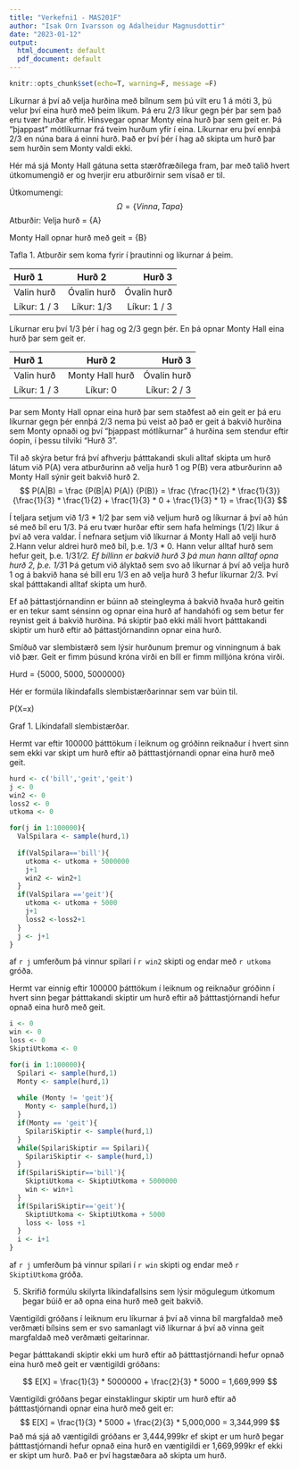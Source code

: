 ```yaml
---
title: "Verkefni1 - MAS201F"
author: "Isak Orn Ivarsson og Adalheidur Magnusdottir"
date: "2023-01-12"
output:
  html_document: default
  pdf_document: default
---
```

```r
knitr::opts_chunk$set(echo=T, warning=F, message =F)
```


Líkurnar á því að velja hurðina með bílnum sem þú vilt eru 1 á móti 3, þú velur því eina hurð með þeim líkum. Þá eru 2/3 líkur gegn þér þar sem það eru tvær hurðar eftir. Hinsvegar opnar Monty eina hurð þar sem geit er. Þá "þjappast" mótlíkurnar frá tveim hurðum yfir í eina. Líkurnar eru því ennþá 2/3 en núna bara á einni hurð. Það er því þér í hag að skipta um hurð þar sem hurðin sem Monty valdi ekki.

Hér má sjá Monty Hall gátuna setta stærðfræðilega fram, þar með talið  hvert útkomumengið er og hverjir eru atburðirnir sem vísað er til.

Útkomumengi:
$$
\Omega = \{Vinna, Tapa\}
$$
Atburðir:
Velja hurð = {A}

Monty Hall opnar hurð með geit = {B}


Tafla 1. Atburðir sem koma fyrir í þrautinni og líkurnar á þeim.

| Hurð 1        | Hurð 2          | Hurð 3        |
| :---          |    :----:       |  ---:         |
| Valin hurð    |  Óvalin hurð    | Óvalin hurð    |
| Líkur: 1 / 3  |  Líkur: 1/3     | Líkur: 1 / 3  |

Líkurnar eru því 1/3 þér í hag og 2/3 gegn þér. En þá opnar Monty Hall  eina hurð þar sem geit er.

| Hurð 1        | Hurð 2          | Hurð 3        |
| :---          |    :----:       |  ---:         |
| Valin hurð    | Monty Hall hurð | Óvalin hurð   |
| Líkur: 1 / 3  | Líkur: 0        | Líkur: 2 / 3  |

Þar sem Monty Hall opnar eina hurð þar sem staðfest að ein geit er þá eru líkurnar gegn þér ennþá 2/3 nema þú veist að það er geit á bakvið hurðina sem Monty opnaði og því "þjappast mótlíkurnar" á hurðina sem stendur eftir óopin, í þessu tilviki "Hurð 3".

Til að skýra betur frá því afhverju þátttakandi skuli alltaf skipta um hurð látum við P(A) vera atburðurinn að velja hurð 1 og P(B) vera atburðurinn að Monty Hall sýnir geit bakvið hurð 2.
$$
P(A|B) = \frac
  {P(B|A) P(A)} 
  {P(B)}
=
\frac
  {\frac{1}{2} * \frac{1}{3}}
  {\frac{1}{3} * \frac{1}{2} +
  \frac{1}{3} * 0 
  + \frac{1}{3} * 1}
=
\frac{1}{3}
$$

Í teljara setjum við 1/3 * 1/2 þar sem við veljum hurð og líkurnar á því að hún sé með bíl eru 1/3. Þá eru tvær hurðar eftir sem hafa helmings (1/2) líkur á því að vera valdar.
  Í nefnara setjum við líkurnar á Monty Hall að velji hurð 2.Hann velur aldrei hurð með bíl, þ.e. 1/3 * 0. Hann velur alltaf hurð sem hefur geit, þ.e. 1/3*1/2. 
Ef bíllinn er bakvið hurð 3 þá mun hann alltaf opna hurð 2, þ.e. 1/3*1
Þá getum við ályktað sem svo að líkurnar á því að velja hurð 1 og á bakvið hana sé bíll eru 1/3 en að velja hurð 3 hefur líkurnar 2/3. Því skal þátttakandi alltaf skipta um hurð. 


Ef að þáttastjórnandinn er búinn að steingleyma á bakvið hvaða hurð geitin er en tekur samt sénsinn og opnar eina hurð af handahófi og sem betur fer reynist geit á bakvið hurðina. Þá skiptir það ekki máli hvort þátttakandi skiptir um hurð eftir að þáttastjórnandinn opnar eina hurð.


Smíðuð var slembistærð sem lýsir hurðunum þremur og vinningnum á bak við þær. Geit er fimm þúsund króna virði en bíll er fimm milljóna króna virði.

Hurd = {5000, 5000, 5000000}

Hér er formúla líkindafalls slembistærðarinnar sem var búin til.

P(X=x)

Graf 1. Líkindafall slembistærðar.

Hermt var eftir 100000 þátttökum í leiknum og gróðinn reiknaður í hvert sinn sem ekki var skipt um hurð eftir að þátttastjórnandi opnar eina hurð með geit.

```r

hurd <- c('bill','geit','geit')
j <- 0
win2 <- 0
loss2 <- 0
utkoma <- 0

for(j in 1:100000){
  ValSpilara <- sample(hurd,1)
  
  if(ValSpilara=='bill'){
    utkoma <- utkoma + 5000000
    j+1
    win2 <- win2+1
  }
  if(ValSpilara =='geit'){
    utkoma <- utkoma + 5000
    j+1
    loss2 <-loss2+1
  }
  j <- j+1
}
```
af `r j` umferðum þá vinnur spilari í `r win2` skipti og endar með `r utkoma` gróða.

Hermt var einnig eftir 100000 þátttökum í leiknum og reiknaður gróðinn í hvert sinn þegar þátttakandi skiptir um hurð eftir að þátttastjórnandi hefur opnað eina hurð með geit.
```r
i <- 0
win <- 0
loss <- 0
SkiptiUtkoma <- 0

for(i in 1:100000){
  Spilari <- sample(hurd,1)
  Monty <- sample(hurd,1)
  
  while (Monty != 'geit'){
    Monty <- sample(hurd,1)
  }
  if(Monty == 'geit'){
    SpilariSkiptir <- sample(hurd,1)
  }
  while(SpilariSkiptir == Spilari){
    SpilariSkiptir <- sample(hurd,1)
  }
  if(SpilariSkiptir=='bill'){
    SkiptiUtkoma <- SkiptiUtkoma + 5000000
    win <- win+1
  }
  if(SpilariSkiptir=='geit'){
    SkiptiUtkoma <- SkiptiUtkoma + 5000
    loss <- loss +1
  }
  i <- i+1
}
```
af `r j` umferðum þá vinnur spilari í `r win` skipti og endar með `r SkiptiUtkoma` gróða.

5. Skrifið formúlu skilyrta líkindafallsins sem lýsir mögulegum útkomum þegar búið er að opna eina hurð með geit bakvið.



Væntigildi gróðans í leiknum eru líkurnar á því að vinna bíl margfaldað með verðmæti bílsins sem er svo samanlagt við líkurnar á því að vinna geit margfaldað með verðmæti geitarinnar.

Þegar þátttakandi skiptir ekki um hurð eftir að þátttastjórnandi hefur opnað eina hurð með geit er væntigildi gróðans: 

$$
E[X] = \frac{1}{3} * 5000000 + \frac{2}{3} * 5000
     = 1,669,999
$$

Væntigildi gróðans þegar einstaklingur skiptir um hurð eftir að þátttastjórnandi opnar eina hurð með geit er: 
$$
E[X] = \frac{1}{3} * 5000 + \frac{2}{3} * 5,000,000
     = 3,344,999
$$
Það má sjá að væntigildi gróðans er 3,444,999kr ef skipt er um hurð þegar þátttastjórnandi hefur opnað eina hurð en væntigildi er 1,669,999kr ef ekki er skipt um hurð. Það er því hagstæðara að skipta um hurð. 
